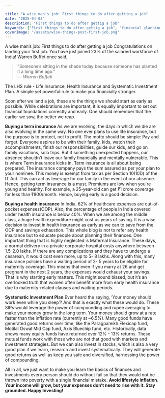 ```yaml
---

title: "A wise man’s job: First things to do after getting a job"
date: "2025-04-03"
description: "First things to do after gettig a job"
keywords: ["First things to do after gettig a job", "financial planning", "finances", "term plan", "health insurance", "SIP"]
coverImage: "/assets/wise-things-post-first-job.png"
---
```




A wise man’s job: First things to do after getting a job
Congratulations on landing your first job. You have just joined 23% of the salaried workforce of India! Warren Buffet once said, 
> “Someone’s sitting in the shade today because someone has planted it a long time ago.”  
> — *Warren Buffett*

The LHS rule - Life Insurance, Health Insurance and Systematic Investment Plan. A simple yet powerful rule to make you financially stronger.

Soon after we land a job, these are the things we should start as early as possible. While celebrations are important, it is equally important to set out financial foundations correctly and early. One should remember that the earlier we sow, the better we reap. 

**Buying a term insurance**
As we are evolving, the days in which we die are also evolving in the same way. No one ever plans to use life insurance, but the purpose is to protect, not to profit. The motto should be simple: Pay and forget. Everyone aspires to be with their family, kids, watch their accomplishments, finish our responsibilities, guide our kids, and go on family vacations, solo trips. But if something unexpected happens, our absence shouldn’t leave our family financially and mentally vulnerable. This is where Term insurance kicks in. 
Term insurance is all about being prepared. The insurance company pays the sum assured as per your plan to your nominee. This money is exempt from tax as per Section 10(10D) of the IT Act. This can act as leverage for our family in the event of our absence. Hence, getting term insurance is a must. 
Premiums are low when you're young and healthy. For example, a 25-year-old can get ₹1 crore coverage for less than ₹800/month. Hence, buying early is a good decision.


**Buying a health insurance**
In India, 62% of healthcare expenses are out-of-pocket expenses(OOP). Also, the percentage of people in India covered under health insurance is below 40%. When we are among the middle class, a huge health expenditure might cost us years of saving. It is a wise decision to invest in health insurance as early as we can to save from the OOP and savings exhaustion. This whole blog is not to refer any health insurance but to educate people about planning their finances. One important thing that is highly neglected is Maternal Insurance. 
These days, a normal delivery in a private corporate hospital costs anywhere between 1.5-2.0 lakhs. If there are any complications and they have to undergo a cesarean, it would cost even more, up to 5- 8 lakhs. Along with this, many insurance policies have a waiting period of 2- 5 years to be eligible for maternity coverage. This means that even if you marry at 26 and get pregnant in the next 2 years, the expenses would exhaust your savings. That is why starting early matters.
This might sound biased, but it’s an overlooked truth that women often benefit more from early health insurance due to maternity-related clauses and waiting periods. 

**Systematic Investment Plan**
Ever heard the saying, ‘Your money should work even while you sleep’? And that is exactly what these would do. These SIPs would leverage the power of compounding and rupee averaging to make your money grow in the long term. Your money should grow at a rate faster than the inflation rate (currently at ~6.5%). Many good funds have generated good returns over time, like the Paragpareikh Flexicap fund, Motilal Oswal Mid Cap fund, Axis Bluechip fund, etc. Historically, data shows many equity funds have returned over 12% - 13% returns. These mutual funds work with those who are not that good with markets and investment strategies. But we can also invest in stocks, which is also a very good plan if we learn, research and invest systematically. They will generate good returns as well as keep you safe and diversified, harnessing the power of compounding.  

All in all, we just want to make you learn the basics of finances and investments every person should do without fail so that they would not be thrown into poverty with a single financial mistake. **Avoid lifestyle inflation. Your income will grow, but your expenses don’t need to rise with it. Stay grounded. Happy Investing!**


